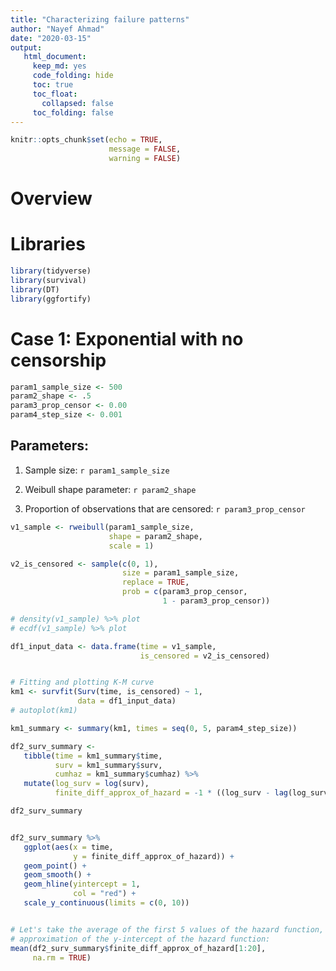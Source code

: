 ```yaml
---
title: "Characterizing failure patterns"
author: "Nayef Ahmad"
date: "2020-03-15"
output: 
   html_document: 
     keep_md: yes
     code_folding: hide
     toc: true
     toc_float:
       collapsed: false
     toc_folding: false
---
```


```r
knitr::opts_chunk$set(echo = TRUE, 
                      message = FALSE, 
                      warning = FALSE)
```

# Overview 


# Libraries 

```r
library(tidyverse)
library(survival)
library(DT)
library(ggfortify)
```

# Case 1: Exponential with no censorship 


```r
param1_sample_size <- 500
param2_shape <- .5
param3_prop_censor <- 0.00
param4_step_size <- 0.001

```

## Parameters: 

1. Sample size: `r param1_sample_size`

1. Weibull shape parameter: `r param2_shape`

1. Proportion of observations that are censored: `r param3_prop_censor`


```r
v1_sample <- rweibull(param1_sample_size, 
                      shape = param2_shape, 
                      scale = 1)

v2_is_censored <- sample(c(0, 1),
                         size = param1_sample_size,
                         replace = TRUE,
                         prob = c(param3_prop_censor, 
                                  1 - param3_prop_censor))

# density(v1_sample) %>% plot
# ecdf(v1_sample) %>% plot

df1_input_data <- data.frame(time = v1_sample, 
                             is_censored = v2_is_censored)


# Fitting and plotting K-M curve 
km1 <- survfit(Surv(time, is_censored) ~ 1, 
               data = df1_input_data)
# autoplot(km1) 

km1_summary <- summary(km1, times = seq(0, 5, param4_step_size)) 

df2_surv_summary <- 
   tibble(time = km1_summary$time, 
          surv = km1_summary$surv, 
          cumhaz = km1_summary$cumhaz) %>% 
   mutate(log_surv = log(surv),
          finite_diff_approx_of_hazard = -1 * ((log_surv - lag(log_surv))/param4_step_size))

df2_surv_summary


df2_surv_summary %>% 
   ggplot(aes(x = time,
              y = finite_diff_approx_of_hazard)) + 
   geom_point() + 
   geom_smooth() + 
   geom_hline(yintercept = 1, 
              col = "red") + 
   scale_y_continuous(limits = c(0, 10))


# Let's take the average of the first 5 values of the hazard function, as an 
# approximation of the y-intercept of the hazard function: 
mean(df2_surv_summary$finite_diff_approx_of_hazard[1:20], 
     na.rm = TRUE)
```


